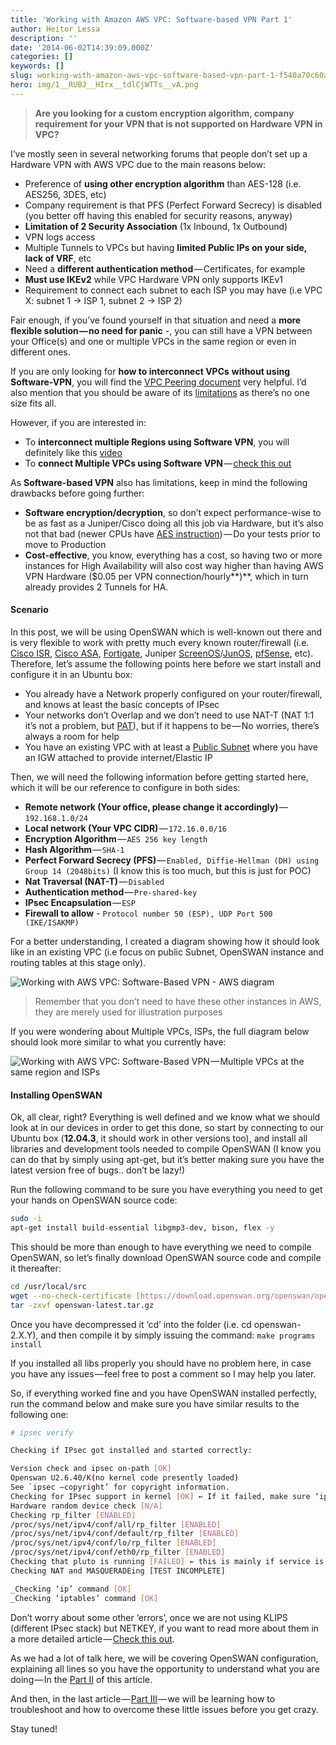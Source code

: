```yaml
---
title: 'Working with Amazon AWS VPC: Software-based VPN Part 1'
author: Heitor Lessa
description: ''
date: '2014-06-02T14:39:09.000Z'
categories: []
keywords: []
slug: working-with-amazon-aws-vpc-software-based-vpn-part-1-f540a70c60ab
hero: img/1__RUBJ__HIrx__tdlCjWTTs__vA.png
---
```


> **Are you looking for a custom encryption algorithm, company requirement for your VPN that is not supported on Hardware VPN in VPC?**

I’ve mostly seen in several networking forums that people don’t set up a Hardware VPN with AWS VPC due to the main reasons below:

* Preference of **using other encryption algorithm** than AES-128 (i.e. AES256, 3DES, etc)
* Company requirement is that PFS (Perfect Forward Secrecy) is disabled (you better off having this enabled for security reasons, anyway)
* **Limitation of 2 Security Association** (1x Inbound, 1x Outbound)
* VPN logs access
* Multiple Tunnels to VPCs but having **limited Public IPs on your side, lack of VRF**, etc
* Need a **different authentication method** — Certificates, for example
* **Must use IKEv2** while VPC Hardware VPN only supports IKEv1
* Requirement to connect each subnet to each ISP you may have (i.e VPC X: subnet 1 -> ISP 1, subnet 2 -> ISP 2)

Fair enough, if you’ve found yourself in that situation and need a **more flexible solution — no need for panic** -, you can still have a VPN between your Office(s) and one or multiple VPCs in the same region or even in different ones.

If you are only looking for **how to interconnect VPCs** **without using Software-VPN**, you will find the [VPC Peering document](http://docs.aws.amazon.com/AmazonVPC/latest/UserGuide/vpc-peering.html) very helpful. I’d also mention that you should be aware of its [limitations](http://docs.aws.amazon.com/AmazonVPC/latest/PeeringGuide/invalid-peering-configurations.html) as there’s no one size fits all.

However, if you are interested in:

* To **interconnect multiple Regions using Software VPN**, you will definitely like this [video](http://www.youtube.com/watch?v=lnyT9FnVKcs)
* To **connect Multiple VPCs using Software VPN** — [check this out](https://aws.amazon.com/articles/5472675506466066)

As **Software-based VPN** also has limitations, keep in mind the following drawbacks before going further:

* **Software encryption/decryption**, so don’t expect performance-wise to be as fast as a Juniper/Cisco doing all this job via Hardware, but it’s also not that bad (newer CPUs have [AES instruction](http://aws.amazon.com/ec2/instance-types/#instance-features)) — Do your tests prior to move to Production
* **Cost-effective**, you know, everything has a cost, so having two or more instances for High Availability will also cost way higher than having AWS VPN Hardware ($0.05 per VPN connection/hourly**)**, which in turn already provides 2 Tunnels for HA.

#### Scenario

In this post, we will be using OpenSWAN which is well-known out there and is very flexible to work with pretty much every known router/firewall (i.e. [Cisco ISR](http://wiki.openwrt.org/doku.php?id=oldwiki:ipsec.openswantocisco851), [Cisco ASA](http://www.thetacticalnuke.com/2012/07/connecting-to-a-cisco-asa-vpn-via-amazon-ec2vpc/), [Fortigate](http://firewallguru.blogspot.ie/2009/08/site-to-site-vpn-openswan-to-fortinet.html), Juniper [ScreenOS](http://www.pedro.kiefer.com.br/2012/10/openswan-tunnel-to-juniper-ssg)/[JunOS](http://web.cs.wpi.edu/~cshue/resources.html), [pfSense](http://web.cs.wpi.edu/~cshue/resources.html), etc). Therefore, let’s assume the following points here before we start install and configure it in an Ubuntu box:

* You already have a Network properly configured on your router/firewall, and knows at least the basic concepts of IPsec
* Your networks don’t Overlap and we don’t need to use NAT-T (NAT 1:1 it’s not a problem, but [PAT](http://ccievault.net/index.php/articles/37-cvnarticles/81-multiple-ipsec-peers-behind-pat)), but if it happens to be — No worries, there’s always a room for help
* You have an existing VPC with at least a [Public Subnet](http://docs.aws.amazon.com/AmazonVPC/latest/UserGuide/VPC_Scenario1.html) where you have an IGW attached to provide internet/Elastic IP

Then, we will need the following information before getting started here, which it will be our reference to configure in both sides:

* **Remote network (Your office, please change it accordingly)** — `192.168.1.0/24`
* **Local network (Your VPC CIDR)** — `172.16.0.0/16`
* **Encryption Algorithm** — `AES 256 key length`
* **Hash Algorithm** — `SHA-1`
* **Perfect Forward Secrecy (PFS)** — `Enabled, Diffie-Hellman (DH) using Group 14 (2048bits)` (I know this is too much, but this is just for POC)
* **Nat Traversal (NAT-T)** — `Disabled`
* **Authentication method** — `Pre-shared-key`
* **IPsec Encapsulation** — `ESP`
* **Firewall to allow** - `Protocol number 50 (ESP), UDP Port 500 (IKE/ISAKMP)`

For a better understanding, I created a diagram showing how it should look like in an existing VPC (i.e focus on public Subnet, OpenSWAN instance and routing tables at this stage only).

![Working with AWS VPC: Software-Based VPN - AWS diagram](img/1__RUBJ__HIrx__tdlCjWTTs__vA.png)

> Remember that you don’t need to have these other instances in AWS, they are merely used for illustration purposes

If you were wondering about Multiple VPCs, ISPs, the full diagram below should look more similar to what you currently have:

![Working with AWS VPC: Software-Based VPN — Multiple VPCs at the same region and ISPs](img/1__7E7StG3zOl____5v16s2qZVA.png)

#### Installing OpenSWAN

Ok, all clear, right? Everything is well defined and we know what we should look at in our devices in order to get this done, so start by connecting to our Ubuntu box (**12.04.3**, it should work in other versions too), and install all libraries and development tools needed to compile OpenSWAN (I know you can do that by simply using apt-get, but it’s better making sure you have the latest version free of bugs.. don’t be lazy!)

Run the following command to be sure you have everything you need to get your hands on OpenSWAN source code:

```bash
sudo -i  
apt-get install build-essential libgmp3-dev, bison, flex -y
```

This should be more than enough to have everything we need to compile OpenSWAN, so let’s finally download OpenSWAN source code and compile it thereafter:

```bash
cd /usr/local/src  
wget --no-check-certificate [https://download.openswan.org/openswan/openswan-latest.tar.gz](https://download.openswan.org/openswan/openswan-latest.tar.gz)  
tar -zxvf openswan-latest.tar.gz
```

Once you have decompressed it ‘cd’ into the folder (i.e. cd openswan-2.X.Y), and then compile it by simply issuing the command: `make programs install`

If you installed all libs properly you should have no problem here, in case you have any issues — feel free to post a comment so I may help you later.

So, if everything worked fine and you have OpenSWAN installed perfectly, run the command below and make sure you have similar results to the following one:

```bash
# ipsec verify

Checking if IPsec got installed and started correctly:

Version check and ipsec on-path [OK]
Openswan U2.6.40/K(no kernel code presently loaded)
See `ipsec –copyright’ for copyright information. 
Checking for IPsec support in kernel [OK] ← If it failed, make sure ‘ipsec’ module is loaded in the kernel (i.e modprobe ipsec)  
Hardware random device check [N/A]  
Checking rp_filter [ENABLED]  
/proc/sys/net/ipv4/conf/all/rp_filter [ENABLED]  
/proc/sys/net/ipv4/conf/default/rp_filter [ENABLED]  
/proc/sys/net/ipv4/conf/lo/rp_filter [ENABLED]  
/proc/sys/net/ipv4/conf/eth0/rp_filter [ENABLED]  
Checking that pluto is running [FAILED] ← this is mainly if service is running  
Checking NAT and MASQUERADEing [TEST INCOMPLETE]

_Checking ‘ip’ command [OK]
_Checking ‘iptables’ command [OK]
```

Don’t worry about some other ‘errors’, once we are not using KLIPS (different IPsec stack) but NETKEY, if you want to read more about them in a more detailed article — [Check this out](http://www.linuxjournal.com/article/9916).

As we had a lot of talk here, we will be covering OpenSWAN configuration, explaining all lines so you have the opportunity to understand what you are doing — In the [Part II](http://www.heitorlessa.com/working-with-amazon-aws-vpc-software-based-vpn-part-2/) of this article.

And then, in the last article — [Part III](http://www.heitorlessa.com/working-with-amazon-aws-vpc-software-based-vpn-part-3/) — we will be learning how to troubleshoot and how to overcome these little issues before you get crazy.

Stay tuned!